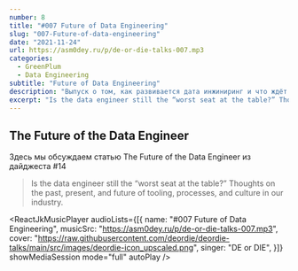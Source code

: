 ```yaml
---
number: 8
title: "#007 Future of Data Engineering"
slug: "007-Future-of-data-engineering"
date: "2021-11-24"
url: https://asm0dey.ru/p/de-or-die-talks-007.mp3
categories:
  - GreenPlum
  - Data Engineering
subtitle: "Future of Data Engineering"
description: "Выпуск о том, как развивается дата инжиниринг и что ждёт дата инжинеров в будущем"
excerpt: "Is the data engineer still the “worst seat at the table?” Thoughts on the past, present, and future of tooling, processes, and culture in our industry."
---
```


## The Future of the Data Engineer

Здесь мы обсуждаем статью <OutboundLink href="https://towardsdatascience.com/the-future-of-the-data-engineer-4dcfa53800ab/">The Future of the Data Engineer</OutboundLink> из <OutboundLink href="https://digest.deordie.org/14_NullPointerException/">дайджеста #14</OutboundLink>

> Is the data engineer still the “worst seat at the table?” Thoughts on the past, present, and future of tooling, processes, and culture in our industry.

<ReactJkMusicPlayer
  audioLists={[{
    name: "#007 Future of Data Engineering",
    musicSrc: "https://asm0dey.ru/p/de-or-die-talks-007.mp3",
    cover: "https://raw.githubusercontent.com/deordie/deordie-talks/main/src/images/deordie-icon_upscaled.png",
    singer: "DE or DIE",
  }]}
  showMediaSession
  mode="full"
  autoPlay
/>
